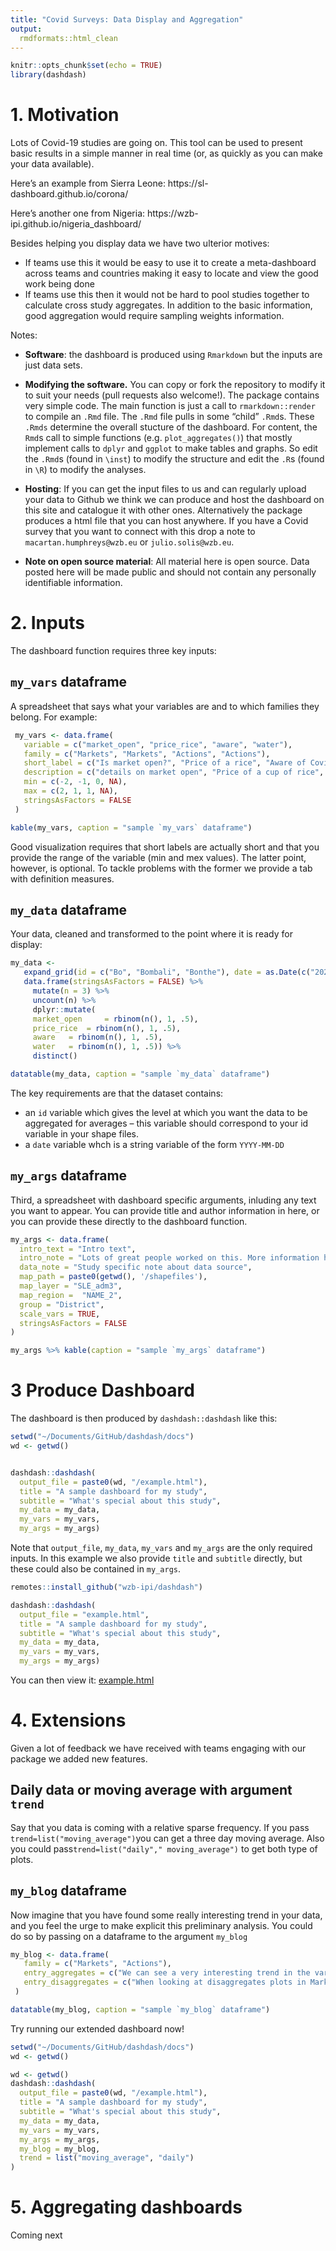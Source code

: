 ```yaml
---
title: "Covid Surveys: Data Display and Aggregation"
output:
  rmdformats::html_clean
---
```


```r
knitr::opts_chunk$set(echo = TRUE)
library(dashdash)
```

# 1. Motivation

Lots of Covid-19 studies are going on. This tool can be used to present basic results in a simple manner in real time (or, as quickly as you can make your data available). 

Here's an example from Sierra Leone:  https://sl-dashboard.github.io/corona/

Here's another one from Nigeria: https://wzb-ipi.github.io/nigeria_dashboard/

Besides helping you display data we have two ulterior motives:

* If teams use this it would be easy to use it to create a meta-dashboard across teams and countries making it easy to locate and view the good work being done
* If teams use this then it would not be hard to pool studies together to calculate cross study aggregates. In addition to the basic information, good aggregation would require sampling weights information.

Notes:

* **Software**: the dashboard is produced using `Rmarkdown` but the inputs are just data sets. 

* **Modifying the software.** You can copy or fork the repository to modify it to suit your needs (pull requests also welcome!). The package contains very simple code. The main function is just a  call to `rmarkdown::render` to compile an `.Rmd` file. The `.Rmd` file pulls in some "child" `.Rmd`s. These `.Rmds` determine the overall stucture of the dashboard. For content, the `Rmd`s call to simple functions (e.g. `plot_aggregates()`)  that mostly implement calls to `dplyr` and `ggplot` to make tables and graphs. So edit the `.Rmd`s   (found in `\inst`) to modify the structure and edit the `.R`s (found in `\R`) to modify the analyses. 

* **Hosting**: If you can get the input files to us and can regularly upload your data to Github we think we can produce and host the dashboard on this site and catalogue it with other ones. Alternatively the package produces a html file that you can host anywhere. If you have a Covid survey that you want to connect with this drop a note to `macartan.humphreys@wzb.eu` or `julio.solis@wzb.eu`.

* **Note on open source material**: All material here is open source. Data posted here will be made public and should not contain any personally identifiable information.

# 2. Inputs

The dashboard function requires three key inputs:

## `my_vars` dataframe

A spreadsheet that says what your variables are and to which families they belong. For example:

```r
 my_vars <- data.frame(
   variable = c("market_open", "price_rice", "aware", "water"),
   family = c("Markets", "Markets", "Actions", "Actions"),
   short_label = c("Is market open?", "Price of a rice", "Aware of Covid19", "Access to water"),
   description = c("details on market open", "Price of a cup of rice", "Details on aware of Covid19", "Details on access to water"),
   min = c(-2, -1, 0, NA),
   max = c(2, 1, 1, NA),
   stringsAsFactors = FALSE
 )

kable(my_vars, caption = "sample `my_vars` dataframe")

```

Good visualization requires that short labels are actually short and that you provide the range of the variable (min and mex values). The latter point, however, is optional. To tackle problems with the former we provide a tab with definition measures.


## `my_data`  dataframe

Your data, cleaned and transformed to the point where it is ready for display:

```r
my_data <-
   expand_grid(id = c("Bo", "Bombali", "Bonthe"), date = as.Date(c("2020-06-13", "2020-06-14", "2020-06-15", "2020-06-16", "2020-06-17", "2020-06-18", "2020-06-19"))) %>%
   data.frame(stringsAsFactors = FALSE) %>%
     mutate(n = 3) %>%
     uncount(n) %>%
     dplyr::mutate(
     market_open	 = rbinom(n(), 1, .5),
     price_rice	 = rbinom(n(), 1, .5),
     aware	 = rbinom(n(), 1, .5),
     water	 = rbinom(n(), 1, .5)) %>%
     distinct()

datatable(my_data, caption = "sample `my_data` dataframe")

```

The key requirements are that the dataset contains:

* an `id` variable which gives the level at which you want the data to be aggregated for averages -- this variable should correspond to your id variable in your shape files.   
* a `date` variable whch is a string variable of the form `YYYY-MM-DD`

## `my_args`  dataframe

Third, a spreadsheet with dashboard specific arguments, inluding any text you want to appear. You can provide title and author information in here, or you can provide these directly to the dashboard function. 

```r

my_args <- data.frame(
  intro_text = "Intro text",
  intro_note = "Lots of great people worked on this. More information here: ...",
  data_note = "Study specific note about data source",
  map_path = paste0(getwd(), '/shapefiles'),
  map_layer = "SLE_adm3",
  map_region =  "NAME_2",
  group = "District",
  scale_vars = TRUE,
  stringsAsFactors = FALSE
)

my_args %>% kable(caption = "sample `my_args` dataframe")

```



# 3 Produce Dashboard

The dashboard is then produced by `dashdash::dashdash` like this:

```r

setwd("~/Documents/GitHub/dashdash/docs")
wd <- getwd()


dashdash::dashdash(
  output_file = paste0(wd, "/example.html"),
  title = "A sample dashboard for my study",
  subtitle = "What's special about this study",
  my_data = my_data,
  my_vars = my_vars,
  my_args = my_args)

```

Note that `output_file`, `my_data`, `my_vars` and `my_args` are the only required inputs. In this example we also provide `title` and `subtitle` directly, but these could also be contained in `my_args`.


```r

remotes::install_github("wzb-ipi/dashdash")

dashdash::dashdash(
  output_file = "example.html",
  title = "A sample dashboard for my study",
  subtitle = "What's special about this study",
  my_data = my_data,
  my_vars = my_vars,
  my_args = my_args)

```

You can then view it: [example.html](example.html)

# 4. Extensions

Given a lot of feedback we have received with teams engaging with our package we added new features. 

## Daily data or moving average with argument `trend` 
Say that you data is coming with a relative sparse frequency. If you pass `trend=list("moving_average")`you can get a three day moving average. Also you could pass`trend=list("daily"," moving_average")` to get both type of plots.

## `my_blog` dataframe
Now imagine that you have found some really interesting trend in your data, and you feel the urge to make explicit this preliminary analysis. You could do so by passing on a dataframe to the argument `my_blog`

```r
my_blog <- data.frame(
   family = c("Markets", "Actions"),
   entry_aggregates = c("We can see a very interesting trend in the variables under Markets tab", "In the Actions tab we can also see a very interesting across districts"),
   entry_disaggregates = c("When looking at disaggregates plots in Markets we found more interesting things", "Now disaggregate plots are also interesting for Actions tab"), stringsAsFactors = FALSE
 )

datatable(my_blog, caption = "sample `my_blog` dataframe")

```

Try running our extended dashboard now!

```r

setwd("~/Documents/GitHub/dashdash/docs")
wd <- getwd()

wd <- getwd()
dashdash::dashdash(
  output_file = paste0(wd, "/example.html"),
  title = "A sample dashboard for my study",
  subtitle = "What's special about this study",
  my_data = my_data,
  my_vars = my_vars,
  my_args = my_args,
  my_blog = my_blog,
  trend = list("moving_average", "daily")
)


```

# 5. Aggregating dashboards

Coming next
